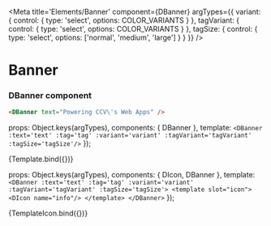 
<Meta 
    title='Elements/Banner' 
    component={DBanner} 
    argTypes={{
        variant: { control: { type: 'select', options: COLOR_VARIANTS } },
        tagVariant: { control: { type: 'select', options: COLOR_VARIANTS } },
        tagSize: { control: { type: 'select', options: ['normal', 'medium', 'large'] } }
    }}
/>

# Banner

<ArgsTable story='Banner' />

### DBanner component
```html
<DBanner text="Powering CCV\'s Web Apps" />
```

  props: Object.keys(argTypes),
  components: { DBanner },
  template: `<DBanner :text='text' :tag='tag' :variant='variant' :tagVariant='tagVariant' :tagSize='tagSize'/>`
});

<Canvas >
    <Story name='Banner' args={{variant: 'primary', tag: 'Disco Design System', text: 'Powering CCV\'s Web Apps', tagVariant: 'danger', tagSize: 'normal'}}>
        {Template.bind({})}
    </Story>
</Canvas>

  props: Object.keys(argTypes),
  components: { DIcon, DBanner },
  template: `<DBanner :text='text' :tag='tag' :variant='variant' :tagVariant='tagVariant' :tagSize='tagSize'>
              <template slot="icon">
                <DIcon name="info"/>
              </template>
            </DBanner>`
});

<Canvas >
    <Story name='Banner Icon' args={{variant: 'primary', tag: 'Disco Design System', text: 'Powering CCV\'s Web Apps', tagVariant: 'danger', tagSize: 'normal'}}>
        {TemplateIcon.bind({})}
    </Story>
</Canvas>